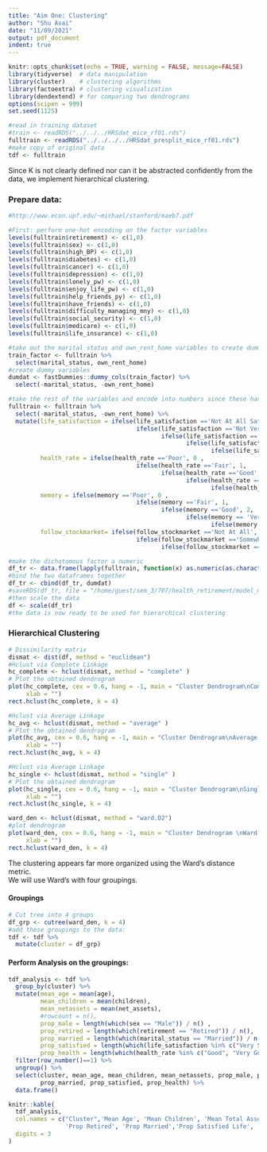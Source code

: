 ```yaml
---
title: "Aim One: Clustering"
author: "Shu Asai"
date: "11/09/2021"
output: pdf_document
indent: true
---
```


```r
knitr::opts_chunk$set(echo = TRUE, warning = FALSE, message=FALSE)
library(tidyverse)  # data manipulation
library(cluster)    # clustering algorithms
library(factoextra) # clustering visualization
library(dendextend) # for comparing two dendrograms
options(scipen = 999)
set.seed(1125)
```

```r
#read in training dataset
#train <- readRDS("../../../HRSdat_mice_rf01.rds")
fulltrain <- readRDS("../../../../HRSdat_presplit_mice_rf01.rds")
#make copy of original data
tdf <- fulltrain
```

Since K is not clearly defined nor can it be abstracted confidently from the data, we implement hierarchical clustering.  

### Prepare data:  
```r
#http://www.econ.upf.edu/~michael/stanford/maeb7.pdf

#First: perform one-hot encoding on the factor variables
levels(fulltrain$retirement) <- c(1,0)
levels(fulltrain$sex) <- c(1,0)
levels(fulltrain$high_BP) <- c(1,0)
levels(fulltrain$diabetes) <- c(1,0)
levels(fulltrain$cancer) <- c(1,0)
levels(fulltrain$depression) <- c(1,0)
levels(fulltrain$lonely_pw) <- c(1,0)
levels(fulltrain$enjoy_life_pw) <- c(1,0)
levels(fulltrain$help_friends_py) <- c(1,0)
levels(fulltrain$have_friends) <- c(1,0)
levels(fulltrain$difficulty_managing_mny) <- c(1,0)
levels(fulltrain$social_security) <- c(1,0)
levels(fulltrain$medicare) <- c(1,0)
levels(fulltrain$life_insurance) <- c(1,0)

#take out the marital status and own_rent_home variables to create dummy variables
train_factor <- fulltrain %>% 
  select(marital_status, own_rent_home)
#create dummy variables
dumdat <- fastDummies::dummy_cols(train_factor) %>% 
  select(-marital_status, -own_rent_home)

#take the rest of the variables and encode into numbers since these have natural ordering
fulltrain <- fulltrain %>% 
  select(-marital_status, -own_rent_home) %>% 
  mutate(life_satisfaction = ifelse(life_satisfaction =='Not At All Satisfied', 0 ,
                                    ifelse(life_satisfaction =='Not Very Satisfied', 1, 
                                           ifelse(life_satisfaction =='Somewhat Satisfied', 2, 
                                                  ifelse(life_satisfaction == 'Very Satisfied', 3, 
                                                         ifelse(life_satisfaction =='Completely Satisfied', 4, NA))))), 
         health_rate = ifelse(health_rate =='Poor', 0 ,
                                    ifelse(health_rate =='Fair', 1, 
                                           ifelse(health_rate =='Good', 2, 
                                                  ifelse(health_rate == 'Very Good', 3, 
                                                         ifelse(health_rate =='Excellent', 4, NA))))), 
         memory = ifelse(memory =='Poor', 0 ,
                                    ifelse(memory =='Fair', 1, 
                                           ifelse(memory =='Good', 2, 
                                                  ifelse(memory == 'Very Good', 3, 
                                                         ifelse(memory =='Excellent', 4, NA))))), 
         follow_stockmarket= ifelse(follow_stockmarket =='Not At All', 0 ,
                                    ifelse(follow_stockmarket =='Somewhat Closely', 1, 
                                           ifelse(follow_stockmarket =='Very Closely', 2, NA)))) 

#make the dichotomous factor a numeric 
df_tr <- data.frame(lapply(fulltrain, function(x) as.numeric(as.character(x))))
#bind the two dataframes together
df_tr <- cbind(df_tr, dumdat)
#saveRDS(df_tr, file = "/home/guest/sem_3/707/health_retirement/model_matrix_training.RDS")
#then scale the data
df <- scale(df_tr)
#the data is now ready to be used for hierarchical clustering
```




### Hierarchical Clustering
  
```r
# Dissimilarity matrix
dismat <- dist(df, method = "euclidean")
#Hclust via Complete Linkage
hc_complete <- hclust(dismat, method = "complete" )
# Plot the obtained dendrogram
plot(hc_complete, cex = 0.6, hang = -1, main = "Cluster Dendrogram\nComplete Euclidean",
     xlab = "")
rect.hclust(hc_complete, k = 4)
```
  
  
```r
#Hclust via Average Linkage
hc_avg <- hclust(dismat, method = "average" )
# Plot the obtained dendrogram
plot(hc_avg, cex = 0.6, hang = -1, main = "Cluster Dendrogram\nAverage Euclidean",
     xlab = "")
rect.hclust(hc_avg, k = 4)
```

  
  
```r
#Hclust via Average Linkage
hc_single <- hclust(dismat, method = "single" )
# Plot the obtained dendrogram
plot(hc_single, cex = 0.6, hang = -1, main = "Cluster Dendrogram\nSingle Euclidean",
     xlab = "")
rect.hclust(hc_single, k = 4)
```
  
  
```r
ward_den <- hclust(dismat, method = "ward.D2")
#plot dendrogram 
plot(ward_den, cex = 0.6, hang = -1, main = "Cluster Dendrogram \nWard's k=4",
     xlab = "")
rect.hclust(ward_den, k = 4)
```



The clustering appears far more organized using the Ward's distance metric.  
We will use Ward's with four groupings.  

#### Groupings   
```r
# Cut tree into 4 groups
df_grp <- cutree(ward_den, k = 4)
#add these groupings to the data: 
tdf <- tdf %>% 
  mutate(cluster = df_grp)
```

#### Perform Analysis on the groupings:  
```r
tdf_analysis <- tdf %>% 
  group_by(cluster) %>%
  mutate(mean_age = mean(age), 
         mean_children = mean(children), 
         mean_netassets = mean(net_assets), 
         #rowcount = n(),
         prop_male = length(which(sex == "Male")) / n() , 
         prop_retired = length(which(retirement == "Retired")) / n(),
         prop_married = length(which(marital_status == "Married")) / n(),
         prop_satisfied = length(which(life_satisfaction %in% c("Very Satisfied", "Completely Satisfied"))) / n(),
         prop_health = length(which(health_rate %in% c("Good", "Very Good", "Excellent"))) / n()) %>%
  filter(row_number()==1) %>% 
  ungroup() %>% 
  select(cluster, mean_age, mean_children, mean_netassets, prop_male, prop_retired, 
         prop_married, prop_satisfied, prop_health) %>% 
  data.frame()

knitr::kable(
  tdf_analysis,
  col.names = c("Cluster",'Mean Age', 'Mean Children', 'Mean Total Assets', 'Prop Male',
                'Prop Retired', 'Prop Married','Prop Satisfied Life', 'Prop Good Health'),
  digits = 3
)
``` 

